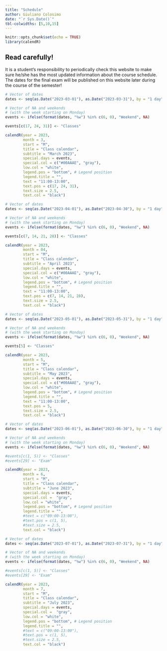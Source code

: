 ```yaml
---
title: "Schedule"
author: Giuliano Colosimo
date: "`r Sys.Date()`"
tbl-colwidths: [5,10,15]
---
```


```r
knitr::opts_chunk$set(echo = TRUE)
library(calendR)
```

::: callout-important
## Read carefully!

It is a student's responsibility to periodically check this website to make sure he/she has the most updated information about the course schedule. The dates for the final exam will be published on this website later during the course of the semester!
:::

```r
# Vector of dates
dates <- seq(as.Date("2023-03-01"), as.Date("2023-03-31"), by = "1 day")

# Vector of NA and weekends
# (with the week starting on Monday)
events <- ifelse(format(dates, "%w") %in% c(6, 0), "Weekend", NA)

events[c(17, 24, 31)] <- "Classes"

calendR(year = 2023, 
        month = 3, 
        start = "M",
        title = "Class calendar",
        subtitle = "March 2023",
        special.days = events,
        special.col = c("#00AAAE", "gray"),
        low.col = "white",
        legend.pos = "bottom", # Legend position
        legend.title = "",
        text = "11:00-13:00",
        text.pos = c(17, 24, 31),        
        text.size = 2.5,              
        text.col = "black")
```

```r
# Vector of dates
dates <- seq(as.Date("2023-04-01"), as.Date("2023-04-30"), by = "1 day")

# Vector of NA and weekends
# (with the week starting on Monday)
events <- ifelse(format(dates, "%w") %in% c(6, 0), "Weekend", NA)

events[c(7, 14, 21, 28)] <- "Classes"

calendR(year = 2023, 
        month = 04, 
        start = "M",
        title = "Class calendar",
        subtitle = "April 2023",
        special.days = events,
        special.col = c("#00AAAE", "gray"),
        low.col = "white",
        legend.pos = "bottom", # Legend position
        legend.title = "",
        text = "11:00-13:00",
        text.pos = c(7, 14, 21, 28),        
        text.size = 2.5,              
        text.col = "black")
```

```r
# Vector of dates
dates <- seq(as.Date("2023-05-01"), as.Date("2023-05-31"), by = "1 day")

# Vector of NA and weekends
# (with the week starting on Monday)
events <- ifelse(format(dates, "%w") %in% c(6, 0), "Weekend", NA)

events[5] <- "Classes"

calendR(year = 2023, 
        month = 5, 
        start = "M",
        title = "Class calendar",
        subtitle = "May 2023",
        special.days = events,
        special.col = c("#00AAAE", "gray"),
        low.col = "white",
        legend.pos = "bottom", # Legend position
        legend.title = "",
        text = "11:00-13:00",             
        text.pos = 5,        
        text.size = 2.5,              
        text.col = "black")
```


```r
# Vector of dates
dates <- seq(as.Date("2023-06-01"), as.Date("2023-06-30"), by = "1 day")

# Vector of NA and weekends
# (with the week starting on Monday)
events <- ifelse(format(dates, "%w") %in% c(6, 0), "Weekend", NA)

#events[c(1, 5)] <- "Classes"
#events[29] <- "Exam"

calendR(year = 2023, 
        month = 6, 
        start = "M",
        title = "Class calendar",
        subtitle = "June 2023",
        special.days = events,
        special.col =  "gray",
        low.col = "white",
        legend.pos = "bottom", # Legend position
        legend.title = "",
        #text = c("09:00-13:00"),             
        #text.pos = c(1, 5),        
        #text.size = 2.5,              
        text.col = "black")
```


```r
# Vector of dates
dates <- seq(as.Date("2023-07-01"), as.Date("2023-07-31"), by = "1 day")

# Vector of NA and weekends
# (with the week starting on Monday)
events <- ifelse(format(dates, "%w") %in% c(6, 0), "Weekend", NA)

#events[c(1, 5)] <- "Classes"
#events[29] <- "Exam"

calendR(year = 2023, 
        month = 7, 
        start = "M",
        title = "Class calendar",
        subtitle = "July 2023",
        special.days = events,
        special.col =  "gray",
        low.col = "white",
        legend.pos = "bottom", # Legend position
        legend.title = "",
        #text = c("09:00-13:00"),             
        #text.pos = c(1, 5),        
        #text.size = 2.5,              
        text.col = "black")
```
